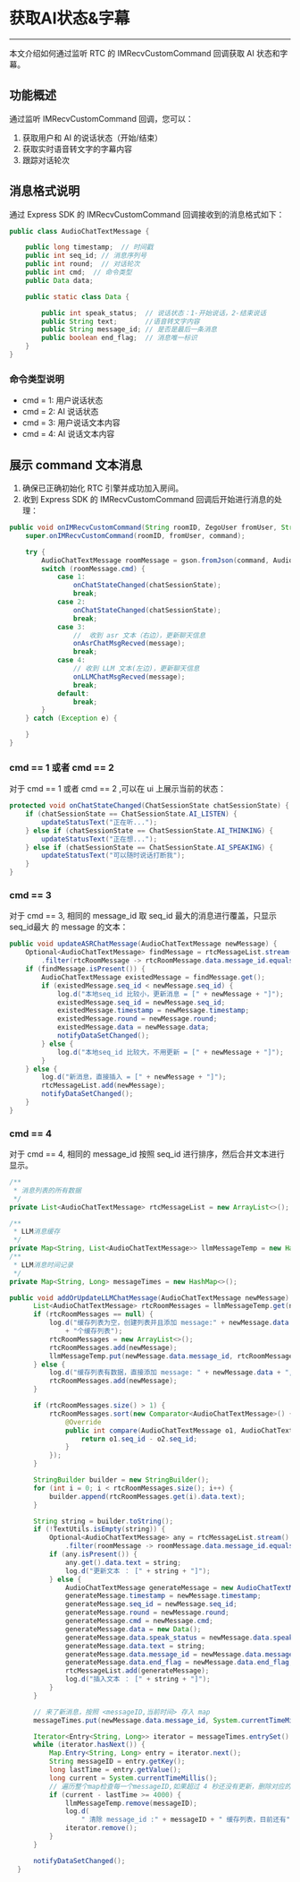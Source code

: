 # 获取AI状态&字幕

---

本文介绍如何通过监听 RTC 的 IMRecvCustomCommand 回调获取 AI 状态和字幕。

## 功能概述

通过监听 IMRecvCustomCommand 回调，您可以：
1. 获取用户和 AI 的说话状态（开始/结束）
2. 获取实时语音转文字的字幕内容
3. 跟踪对话轮次

## 消息格式说明

通过 Express SDK 的 IMRecvCustomCommand 回调接收到的消息格式如下：

```java
public class AudioChatTextMessage {

    public long timestamp;  // 时间戳
    public int seq_id; // 消息序列号
    public int round;  // 对话轮次
    public int cmd;  // 命令类型
    public Data data;

    public static class Data {

        public int speak_status;  // 说话状态：1-开始说话，2-结束说话
        public String text;       //语音转文字内容
        public String message_id; // 是否是最后一条消息
        public boolean end_flag;  // 消息唯一标识
    }
}
```
### 命令类型说明

- cmd = 1: 用户说话状态
- cmd = 2: AI 说话状态
- cmd = 3: 用户说话文本内容
- cmd = 4: AI 说话文本内容

## 展示 command 文本消息

1. 确保已正确初始化 RTC 引擎并成功加入房间。
2. 收到 Express SDK 的 IMRecvCustomCommand 回调后开始进行消息的处理：

```java
public void onIMRecvCustomCommand(String roomID, ZegoUser fromUser, String command) {
    super.onIMRecvCustomCommand(roomID, fromUser, command);

    try {
        AudioChatTextMessage roomMessage = gson.fromJson(command, AudioChatTextMessage.class);
        switch (roomMessage.cmd) {
            case 1:  
                onChatStateChanged(chatSessionState);        
                break;
            case 2:
                onChatStateChanged(chatSessionState);
                break;
            case 3:
                //  收到 asr 文本（右边），更新聊天信息
                onAsrChatMsgRecved(message);
                break;
            case 4:
                // 收到 LLM 文本(左边)，更新聊天信息
                onLLMChatMsgRecved(message);
                break;
            default:
                break;
        }
    } catch (Exception e) {

    }
}
```
### cmd == 1 或者 cmd == 2
对于 cmd == 1 或者 cmd == 2 ,可以在 ui 上展示当前的状态：
```java
protected void onChatStateChanged(ChatSessionState chatSessionState) {
    if (chatSessionState == ChatSessionState.AI_LISTEN) {
        updateStatusText("正在听...");
    } else if (chatSessionState == ChatSessionState.AI_THINKING) {
        updateStatusText("正在想...");
    } else if (chatSessionState == ChatSessionState.AI_SPEAKING) {
        updateStatusText("可以随时说话打断我");
    }
}
```

### cmd == 3
对于 cmd == 3, 相同的 message_id 取 seq_id 最大的消息进行覆盖，只显示 seq_id最大 的 message 的文本：
```java
public void updateASRChatMessage(AudioChatTextMessage newMessage) {
    Optional<AudioChatTextMessage> findMessage = rtcMessageList.stream()
        .filter(rtcRoomMessage -> rtcRoomMessage.data.message_id.equals(newMessage.data.message_id)).findAny();
    if (findMessage.isPresent()) {
        AudioChatTextMessage existedMessage = findMessage.get();
        if (existedMessage.seq_id < newMessage.seq_id) {
            log.d("本地seq_id 比较小，更新消息 = [" + newMessage + "]");
            existedMessage.seq_id = newMessage.seq_id;
            existedMessage.timestamp = newMessage.timestamp;
            existedMessage.round = newMessage.round;
            existedMessage.data = newMessage.data;
            notifyDataSetChanged();
        } else {
            log.d("本地seq_id 比较大，不用更新 = [" + newMessage + "]");
        }
    } else {
        log.d("新消息，直接插入 = [" + newMessage + "]");
        rtcMessageList.add(newMessage);
        notifyDataSetChanged();
    }
}
```

### cmd == 4
对于 cmd == 4, 相同的 message_id 按照 seq_id 进行排序，然后合并文本进行显示。
```java
/**
 * 消息列表的所有数据
 */
private List<AudioChatTextMessage> rtcMessageList = new ArrayList<>();

/**
 * LLM消息缓存
 */
private Map<String, List<AudioChatTextMessage>> llmMessageTemp = new HashMap<>();
/**
 * LLM消息时间记录
 */
private Map<String, Long> messageTimes = new HashMap<>();

public void addOrUpdateLLMChatMessage(AudioChatTextMessage newMessage) {
      List<AudioChatTextMessage> rtcRoomMessages = llmMessageTemp.get(newMessage.data.message_id);
      if (rtcRoomMessages == null) {
          log.d("缓存列表为空，创建列表并且添加 message:" + newMessage.data + ",添加之前有：" + llmMessageTemp.size()
              + "个缓存列表");
          rtcRoomMessages = new ArrayList<>();
          rtcRoomMessages.add(newMessage);
          llmMessageTemp.put(newMessage.data.message_id, rtcRoomMessages);
      } else {
          log.d("缓存列表有数据，直接添加 message: " + newMessage.data + ",目前有：" + llmMessageTemp.size() + "个缓存列表");
          rtcRoomMessages.add(newMessage);
      }

      if (rtcRoomMessages.size() > 1) {
          rtcRoomMessages.sort(new Comparator<AudioChatTextMessage>() {
              @Override
              public int compare(AudioChatTextMessage o1, AudioChatTextMessage o2) {
                  return o1.seq_id - o2.seq_id;
              }
          });
      }

      StringBuilder builder = new StringBuilder();
      for (int i = 0; i < rtcRoomMessages.size(); i++) {
          builder.append(rtcRoomMessages.get(i).data.text);
      }

      String string = builder.toString();
      if (!TextUtils.isEmpty(string)) {
          Optional<AudioChatTextMessage> any = rtcMessageList.stream()
              .filter(roomMessage -> roomMessage.data.message_id.equals(newMessage.data.message_id)).findAny();
          if (any.isPresent()) {
              any.get().data.text = string;
              log.d("更新文本 ： [" + string + "]");
          } else {
              AudioChatTextMessage generateMessage = new AudioChatTextMessage();
              generateMessage.timestamp = newMessage.timestamp;
              generateMessage.seq_id = newMessage.seq_id;
              generateMessage.round = newMessage.round;
              generateMessage.cmd = newMessage.cmd;
              generateMessage.data = new Data();
              generateMessage.data.speak_status = newMessage.data.speak_status;
              generateMessage.data.text = string;
              generateMessage.data.message_id = newMessage.data.message_id;
              generateMessage.data.end_flag = newMessage.data.end_flag;
              rtcMessageList.add(generateMessage);
              log.d("插入文本 ： [" + string + "]");
          }
      }

      // 来了新消息，按照 <messageID,当前时间> 存入 map
      messageTimes.put(newMessage.data.message_id, System.currentTimeMillis());

      Iterator<Entry<String, Long>> iterator = messageTimes.entrySet().iterator();
      while (iterator.hasNext()) {
          Map.Entry<String, Long> entry = iterator.next();
          String messageID = entry.getKey();
          long lastTime = entry.getValue();
          long current = System.currentTimeMillis();
          // 遍历整个map检查每一个messageID,如果超过 4 秒还没有更新，删除对应的缓存消息列表
          if (current - lastTime >= 4000) {
              llmMessageTemp.remove(messageID);
              log.d(
                  " 清除 message_id :" + messageID + " 缓存列表，目前还有" + llmMessageTemp.size() + "个缓存列表");
              iterator.remove();
          }
      }

      notifyDataSetChanged();
  }
```